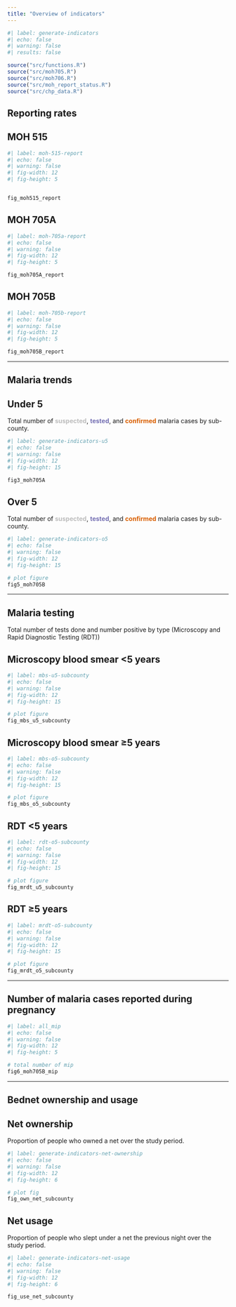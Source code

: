 ```yaml
---
title: "Overview of indicators"
---
```


```r
#| label: generate-indicators
#| echo: false
#| warning: false
#| results: false

source("src/functions.R")
source("src/moh705.R")
source("src/moh706.R")
source("src/moh_report_status.R")
source("src/chp_data.R")
```

## Reporting rates

::: panel-tabset
## MOH 515

```r
#| label: moh-515-report
#| echo: false
#| warning: false
#| fig-width: 12
#| fig-height: 5


fig_moh515_report
```

## MOH 705A

```r
#| label: moh-705a-report
#| echo: false
#| warning: false
#| fig-width: 12
#| fig-height: 5

fig_moh705A_report
```

## MOH 705B

```r
#| label: moh-705b-report
#| echo: false
#| warning: false
#| fig-width: 12
#| fig-height: 5

fig_moh705B_report
```
:::

------------------------------------------------------------------------

## Malaria trends

::: panel-tabset
## Under 5

Total number of [**suspected**]{style="color:#bdbdbd"}, [**tested**]{style="color:#7570b3"}, and [**confirmed**]{style="color:#d95f02"} malaria cases by sub-county.

```r
#| label: generate-indicators-u5
#| echo: false
#| warning: false
#| fig-width: 12
#| fig-height: 15

fig3_moh705A
```

## Over 5

Total number of [**suspected**]{style="color:#bdbdbd"}, [**tested**]{style="color:#7570b3"}, and [**confirmed**]{style="color:#d95f02"} malaria cases by sub-county.

```r
#| label: generate-indicators-o5
#| echo: false
#| warning: false
#| fig-width: 12
#| fig-height: 15

# plot figure
fig5_moh705B

```
:::

------------------------------------------------------------------------

## Malaria testing

Total number of tests done and number positive by type (Microscopy and Rapid Diagnostic Testing (RDT))

::: panel-tabset
## Microscopy blood smear \<5 years

```r
#| label: mbs-u5-subcounty
#| echo: false
#| warning: false
#| fig-width: 12
#| fig-height: 15

# plot figure
fig_mbs_u5_subcounty
```

## Microscopy blood smear ≥5 years

```r
#| label: mbs-o5-subcounty
#| echo: false
#| warning: false
#| fig-width: 12
#| fig-height: 15

# plot figure
fig_mbs_o5_subcounty
```

## RDT \<5 years

```r
#| label: rdt-o5-subcounty
#| echo: false
#| warning: false
#| fig-width: 12
#| fig-height: 15

# plot figure
fig_mrdt_u5_subcounty
```

## RDT ≥5 years

```r
#| label: mrdt-o5-subcounty
#| echo: false
#| warning: false
#| fig-width: 12
#| fig-height: 15

# plot figure
fig_mrdt_o5_subcounty
```
:::

------------------------------------------------------------------------

## Number of malaria cases reported during pregnancy

```r
#| label: all_mip
#| echo: false
#| warning: false
#| fig-width: 12
#| fig-height: 5

# total number of mip
fig6_moh705B_mip
```

------------------------------------------------------------------------

## Bednet ownership and usage

::: panel-tabset
## Net ownership

Proportion of people who owned a net over the study period.

```r
#| label: generate-indicators-net-ownership
#| echo: false
#| warning: false
#| fig-width: 12
#| fig-height: 6

# plot fig
fig_own_net_subcounty

```

## Net usage

Proportion of people who slept under a net the previous night over the study period.

```r
#| label: generate-indicators-net-usage
#| echo: false
#| warning: false
#| fig-width: 12
#| fig-height: 6

fig_use_net_subcounty

```
:::
